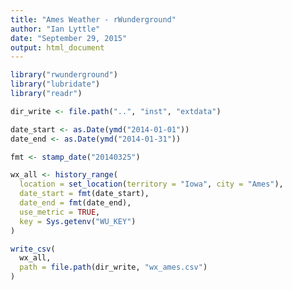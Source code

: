 ```yaml
---
title: "Ames Weather - rWunderground"
author: "Ian Lyttle"
date: "September 29, 2015"
output: html_document
---
```


```r
library("rwunderground")
library("lubridate")
library("readr")
```

```r
dir_write <- file.path("..", "inst", "extdata")
```

```r
date_start <- as.Date(ymd("2014-01-01"))
date_end <- as.Date(ymd("2014-01-31"))

fmt <- stamp_date("20140325")
```

```r
wx_all <- history_range(
  location = set_location(territory = "Iowa", city = "Ames"),
  date_start = fmt(date_start),
  date_end = fmt(date_end),
  use_metric = TRUE,
  key = Sys.getenv("WU_KEY")
)
```

```r
write_csv(
  wx_all,
  path = file.path(dir_write, "wx_ames.csv")
)
```



